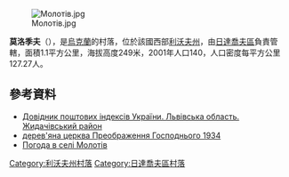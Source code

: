 [[Image:Молотів.jpg|right]]

{{coord|49|21|42|N|24|15|31|E|scale:100000|display=title}}

'''莫洛季夫'''（{{lang-uk|Молотів}}），是[[烏克蘭|烏克蘭]]的村落，位於該國西部[[利沃夫州|利沃夫州]]，由[[日達喬夫區|日達喬夫區]]負責管轄，面積1.1平方公里，海拔高度249米，2001年人口140，人口密度每平方公里127.27人。

==參考資料==
*[http://www.uaidx.com/13/282/index Довідник поштових індексів України. Львівська область. Жидачівський район] {{Wayback|url=http://www.uaidx.com/13/282/index |date=20160909184734 }}
*[https://web.archive.org/web/20120624040856/http://decerkva.org.ua/2zhydM.html дерев'яна церква Преображення Господнього 1934]
* [http://weather.in.ua/ua/l'vovskaja/16223 Погода в селі Молотів]

{{DEFAULTSORT:Молотів}}
[[Category:利沃夫州村落|Category:利沃夫州村落]]
[[Category:日達喬夫區村落|Category:日達喬夫區村落]]


{{Lviv-geo-stub}}